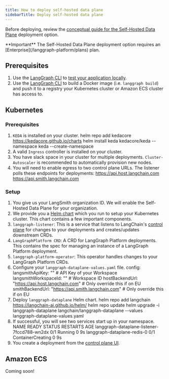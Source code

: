 ```yaml
---
title: How to deploy self-hosted data plane
sidebarTitle: Deploy self-hosted data plane
---
```

Before deploying, review the [conceptual guide for the Self-Hosted Data Plane](/langgraph-platform/self-hosted-data-plane) deployment option.

<Info>
  **Important**
  The Self-Hosted Data Plane deployment option requires an [Enterprise](/langgraph-platform/plans) plan.
</Info>

## Prerequisites

1. Use the [LangGraph CLI](/langgraph-platform/langgraph-cli) to [test your application locally](/langgraph-platform/local-server).
2. Use the [LangGraph CLI](/langgraph-platform/langgraph-cli) to build a Docker image (i.e. `langgraph build`) and push it to a registry your Kubernetes cluster or Amazon ECS cluster has access to.

## Kubernetes

### Prerequisites

1. `KEDA` is installed on your cluster.
  helm repo add kedacore https://kedacore.github.io/charts
  helm install keda kedacore/keda --namespace keda --create-namespace
2. A valid `Ingress` controller is installed on your cluster.
3. You have slack space in your cluster for multiple deployments. `Cluster-Autoscaler` is recommended to automatically provision new nodes.
4. You will need to enable egress to two control plane URLs. The listener polls these endpoints for deployments:
  https://api.host.langchain.com
  https://api.smith.langchain.com

### Setup

1. You give us your LangSmith organization ID. We will enable the Self-Hosted Data Plane for your organization.
2. We provide you a [Helm chart](https://github.com/langchain-ai/helm/tree/main/charts/langgraph-dataplane) which you run to setup your Kubernetes cluster. This chart contains a few important components.
  1. `langgraph-listener`: This is a service that listens to LangChain's [control plane](/langgraph-platform/control-plane) for changes to your deployments and creates/updates downstream CRDs.
  2. `LangGraphPlatform CRD`: A CRD for LangGraph Platform deployments. This contains the spec for managing an instance of a LangGraph Platform deployment.
  3. `langgraph-platform-operator`: This operator handles changes to your LangGraph Platform CRDs.
3. Configure your `langgraph-dataplane-values.yaml` file.
  config:
  langsmithApiKey: "" # API Key of your Workspace
  langsmithWorkspaceId: "" # Workspace ID
  hostBackendUrl: "https://api.host.langchain.com" # Only override this if on EU
  smithBackendUrl: "https://api.smith.langchain.com" # Only override this if on EU
4. Deploy `langgraph-dataplane` Helm chart.
  helm repo add langchain https://langchain-ai.github.io/helm/
  helm repo update
  helm upgrade -i langgraph-dataplane langchain/langgraph-dataplane --values langgraph-dataplane-values.yaml
5. If successful, you will see two services start up in your namespace.
  NAME                                          READY   STATUS              RESTARTS   AGE
  langgraph-dataplane-listener-7fccd788-wn2dx   0/1     Running             0          9s
  langgraph-dataplane-redis-0                   0/1     ContainerCreating   0          9s
6. You create a deployment from the [control plane UI](/langgraph-platform/control-plane#control-plane-ui).

## Amazon ECS

Coming soon!
